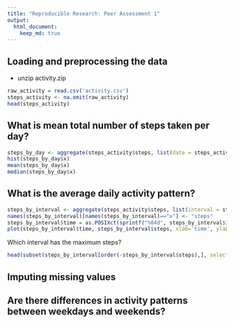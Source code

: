 ```yaml
---
title: "Reproducible Research: Peer Assessment 1"
output: 
  html_document:
    keep_md: true
---
```



## Loading and preprocessing the data

* unzip activity.zip

```r
raw_activity = read.csv('activity.csv')
steps_activity <- na.omit(raw_activity)
head(steps_activity)
```

## What is mean total number of steps taken per day?

```r
steps_by_day <- aggregate(steps_activity$steps, list(date = steps_activity$date), sum)
hist(steps_by_day$x)
mean(steps_by_day$x)
median(steps_by_day$x)
```

## What is the average daily activity pattern?

```r
steps_by_interval <- aggregate(steps_activity$steps, list(interval = steps_activity$interval), mean)
names(steps_by_interval)[names(steps_by_interval)=="x"] <- "steps"
steps_by_interval$time = as.POSIXct(sprintf("%04d", steps_by_interval$interval), format="%H%M")
plot(steps_by_interval$time, steps_by_interval$steps, xlab='time', ylab='average number of steps')
```

Which interval has the maximum steps?

```r
head(subset(steps_by_interval[order(-steps_by_interval$steps),], select=c('interval', 'steps')), 1)
```

## Imputing missing values



## Are there differences in activity patterns between weekdays and weekends?
